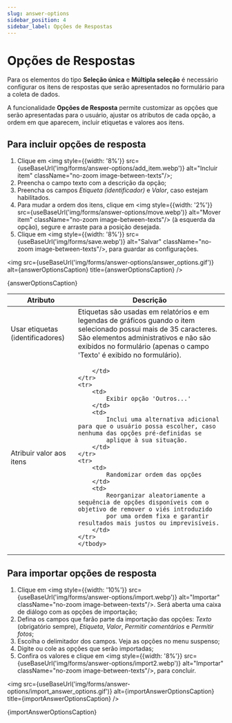 ```yaml
---
slug: answer-options
sidebar_position: 4
sidebar_label: Opções de Respostas
---
```



# Opções de Respostas

Para os elementos do tipo **Seleção única** e **Múltipla seleção** é necessário configurar os itens de respostas que
serão apresentados no formulário para a coleta de dados.

A funcionalidade **Opções de Resposta** permite customizar as opções que serão apresentadas para o usuário, ajustar
os atributos de cada opção, a ordem em que aparecem, incluir etiquetas e valores aos itens.

## Para incluir opções de resposta
1. Clique em <img style={{width: '8%'}} src={useBaseUrl('img/forms/answer-options/add_item.webp')}
alt="Incluir item" className="no-zoom image-between-texts"/>;
2. Preencha o campo texto com a descrição da opção;
3. Preencha os campos *Etiqueta (identificador)* e *Valor*, caso estejam habilitados.
4. Para mudar a ordem dos itens, clique em <img style={{width: '2%'}} src={useBaseUrl('img/forms/answer-options/move.webp')}
alt="Mover item" className="no-zoom image-between-texts"/> (à esquerda da opção), segure e arraste para a posição desejada.
5. Clique em <img style={{width: '8%'}} src={useBaseUrl('img/forms/save.webp')}
alt="Salvar" className="no-zoom image-between-texts"/>, para guardar as configurações.

<img
    src={useBaseUrl('img/forms/answer-options/answer_options.gif')}
    alt={answerOptionsCaption}
    title={answerOptionsCaption}
/>
<p className="image-caption">{answerOptionsCaption}</p>

<table>
    <thead>
    <tr>
        <th style={{textAlign: 'start', width: '20%'}}>Atributo</th>
        <th style={{textAlign: 'start'}}>Descrição</th>
    </tr>
    </thead>
    <tbody>
    <tr>
        <td>
            Usar etiquetas (identificadores)
        </td>
        <td>
            Etiquetas são usadas em relatórios e em legendas de gráficos guando o item selecionado possui mais de 35
            caracteres. São elementos administrativos e não são exibidos no formulário (apenas o campo 'Texto' é exibido
            no formulário).
        </td>
    </tr>
    <tr>
        <td>
            Atribuir valor aos itens
        </td>
        <td>

        </td>
    </tr>
    <tr>
        <td>
            Exibir opção 'Outros...'
        </td>
        <td>
            Inclui uma alternativa adicional para que o usuário possa escolher, caso nenhuma das opções pré-definidas se
            aplique à sua situação.
        </td>
    </tr>
    <tr>
        <td>
            Randomizar ordem das opções
        </td>
        <td>
            Reorganizar aleatoriamente a sequência de opções disponíveis com o objetivo de remover o viés introduzido
            por uma ordem fixa e garantir resultados mais justos ou imprevisíveis.
        </td>
    </tr>
    </tbody>
</table>


## Para importar opções de resposta
1. Clique em <img style={{width: '10%'}} src={useBaseUrl('img/forms/answer-options/import.webp')}
alt="Importar" className="no-zoom image-between-texts"/>. Será aberta uma caixa de diálogo com as opções de importação;
2. Defina os campos que farão parte da importação das opções: *Texto* (obrigatório sempre), *Etiqueta*, *Valor*, *Permitir comentários* e *Permitir fotos*;
2. Escolha o delimitador dos campos. Veja as opções no menu suspenso;
4. Digite ou cole as opções que serão importadas;
5. Confira os valores e clique em <img style={{width: '8%'}} src={useBaseUrl('img/forms/answer-options/import2.webp')}
alt="Importar" className="no-zoom image-between-texts"/>, para concluir.

<img
    src={useBaseUrl('img/forms/answer-options/import_answer_options.gif')}
    alt={importAnswerOptionsCaption}
    title={importAnswerOptionsCaption}
/>
<p className="image-caption">{importAnswerOptionsCaption}</p>

